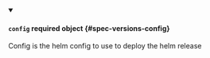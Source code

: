 


<details className="config-field" data-expandable="true" open>
<summary>

#### `config` <span className="config-field-required" data-required="false">required</span> <span className="config-field-type">object</span> <span className="config-field-default"></span> <span className="config-field-enum"></span> {#spec-versions-config}

Config is the helm config to use to deploy the helm release

</summary>

<PartialConfigreference />


</details>
